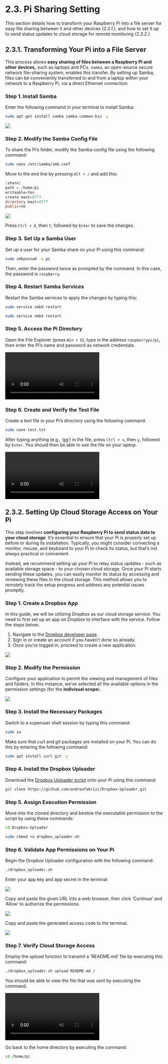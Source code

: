 # 2.3. Pi Sharing Setting {.unnumbered}

This section details how to transform your Raspberry Pi into a file server for easy file sharing between it and other devices *(2.3.1.)*, and how to set it up to send status updates to cloud storage for remote monitoring *(2.3.2.)*.

## 2.3.1. Transforming Your Pi into a File Server

This process allows **easy sharing of files between a Raspberry Pi and other devices,**  such as laptops and PCs. `Samba`, an open-source secure network file-sharing system, enables this transfer. By setting up Samba, files can be conveniently transferred to and from a laptop within your network to a Raspberry Pi, via a direct Ethernet connection.

### Step 1. Install Samba

Enter the following command in your terminal to install Samba:

```bash
sudo apt-get install samba samba-common-bin -y
```

![](material/ch2/install_samba.png)

### Step 2. Modify the Samba Config File

To share the Pi's folder, modify the Samba config file using the following command:
  
```bash
sudo nano /etc/samba/smb.conf
```

Move to the end line by pressing `Alt + /`  and add this:
  
```powershell
[share]
path = /home/pi
writeable=Yes
create mast=0777
directory mast=0777
public=no
```

![](material/ch2/samba_setting.png)

Press `Ctrl + X`, then `Y`, followed by `Enter` to save the changes.

### Step 3. Set Up a Samba User
Set up a user for your Samba share on your Pi using this command:
  
```bash
sudo smbpasswd -a pi
```

Then, enter the password twice as prompted by the command. In this case, the password is `raspberry`.

### Step 4. Restart Samba Services
Restart the Samba services to apply the changes by typing this:

```bash
sudo service smbd restart
```

```bash
sudo service nmbd restart
```

### Step 5. Access the Pi Directory

Open the File Explorer (press `Win + E`), type in the address `raspberrypi/pi`, then enter the Pi's name and password as network credentials.

![](material/ch2/samba_access.mp4) 

### Step 6. Create and Verify the Test File

Create a text file in your Pi's directory using the following command.

```bash
sudo nano test.txt
```

After typing anything (e.g., 'gg') in the file, press `Ctrl + x`, then `y`, followed by `Enter`. You should then be able to see the file on your laptop.

![](material/ch2/samba_check.mp4) 


## 2.3.2. Setting Up Cloud Storage Access on Your Pi

This step involves **configuring your Raspberry Pi to send status data to your cloud storage**. It's essential to ensure that your Pi is properly set up before or during its installation. Typically, you might consider connecting a monitor, mouse, and keyboard to your Pi to check its status, but that's not always practical or convenient. 

Instead, we recommend setting up your Pi to relay status updates - such as available storage space - to your chosen cloud storage. Once your Pi starts sending these updates, you can easily monitor its status by accessing and reviewing these files in the cloud storage. This method allows you to remotely track the setup progress and address any potential issues promptly.

### Step 1. Create a Dropbox App

In this guide, we will be utilizing Dropbox as our cloud storage service. You need to first set up an app on Dropbox to interface with the service. Follow the steps below:

1. Navigate to the [Dropbox developer page](https://www.dropbox.com/developers/).
2. Sign in or create an account if you haven't done so already.
3. Once you're logged in, proceed to create a new application.

![](material/ch2/dropbox_create.png) 

### Step 2. Modify the Permission

Configure your application to permit the viewing and management of files and folders. In this instance, we've selected all the available options in the permission settings (for the **indivisual scope**).

![](material/ch2/dropbox_permission.png)

### Step 3. Install the Necessary Packages

Switch to a superuser shell session by typing this command:

```bash
sudo su
```

Make sure that curl and git packages are installed on your Pi. You can do this by entering the following command:

```bash
sudo apt install curl git -y
```

### Step 4. Install the Dropbox Uploader

Download the [Dropbox Uploader script](https://github.com/andreafabrizi/Dropbox-Uploader/) onto your Pi using this command:

```bash
git clone https://github.com/andreafabrizi/Dropbox-Uploader.git
```

### Step 5. Assign Execution Permission

Move into the cloned directory and bestow the executable permission to the script by using these commands:

```bash
cd Dropbox-Uploader
```

```bash
sudo chmod +x dropbox_uploader.sh
```

### Step 6. Validate App Permissions on Your Pi

Begin the Dropbox Uploader configuration with the following command:

```bash
./dropbox_uploader.sh
```

Enter your app key and app secret in the terminal:
  
![](material/ch2/dropbox_register1.png) 

Copy and paste the given URL into a web browser, then click 'Continue' and 'Allow' to authorize the permissions.

![](material/ch2/dropbox_register2.png) 

Copy and paste the generated access code to the terminal.

![](material/ch2/dropbox_register3.png) 

### Step 7. Verify Cloud Storage Access

Employ the upload function to transmit a 'README.md' file by executing this command:

```bash
./dropbox_uploader.sh upload README.md /
```

You should be able to view the file that was sent by executing the command.

![](material/ch2/test_dropbox_upload.mp4)

Go back to the home directory by executing the command:

```bash
cd /home/pi
```
